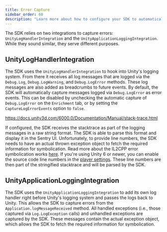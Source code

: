 ```yaml
---
title: Error Capture
sidebar_order: 60
description: "Learn more about how to configure your SDK to automatically send events to Sentry."
---
```


The SDK relies on two integrations to capture errors: `UnityLogHandlerIntegration` and the `UnityApplicationLoggingIntegration`. While they sound similar, they serve different purposes.

## UnityLogHandlerIntegration

The SDK uses the `UnityLogHandlerIntegration` to hook into Unity's logging system. From there it receives all log messages that are logged via the `Debug.Log`, `Debug.LogWarning`, and `Debug.LogError` methods. These log messages are also added as breadcrumbs to future events. By default, the SDK will automatically capture messages logged via `Debug.LogError` as error events. This can be disabled by unchecking the automatic capture of `Debug.LogError` on the `Enrichment` tab, or by setting the `CaptureLogErrorEvents` option to `false`.

https://docs.unity3d.com/6000.0/Documentation/Manual/stack-trace.html

If configured, the SDK receives the stacktrace as part of the logging messages in a raw string format. The SDK is able to parse this format and display it in the Sentry UI. Unfortunately, to provide line numbers, the SDK needs to have an actual thrown exception object to fetch the required information for symbolication. Read more about the IL2CPP error symbolication works [here](/platforms/unity/configuration/il2cpp). If you're using Unity 6 or newer, you can enable the source code line numbers in the [player settings](https://docs.unity3d.com/6000.0/Documentation/Manual/il2cpp-managed-stack-traces.html). These line numbers are then part of the stringified stacktrace and will be parsed by the SDK.

## UnityApplicationLoggingIntegration

The SDK uses the `UnityApplicationLoggingIntegration` to add its own log handler right before Unity's logging system and passes the logs back to Unity. This allows the SDK to capture errors from the `Application.logMessageReceived` method. All handled exceptions (i.e., those captured via `Log.LogException` calls) and unhandled exceptions are captured by the SDK. These messages contain the actual exception object, which allows the SDK to fetch the required information for symbolication.
